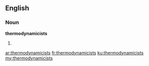 ==English==

===Noun===
'''thermodynamicists'''

# {{plural of|thermodynamicist}}

[[ar:thermodynamicists]]
[[fr:thermodynamicists]]
[[ku:thermodynamicists]]
[[my:thermodynamicists]]